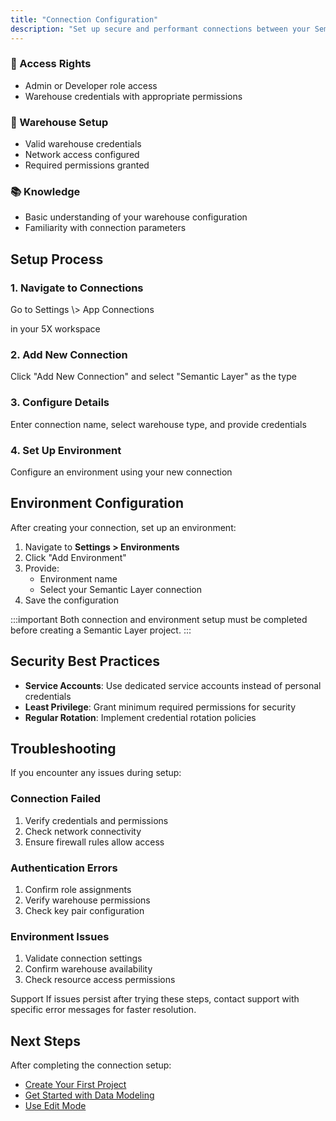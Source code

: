 ```yaml
---
title: "Connection Configuration"
description: "Set up secure and performant connections between your Semantic Layer and data warehouse to unlock the full potential of your data."
---
```


<div className="prerequisites-container">
<div className="prerequisite-card">
<h3>
👤 Access Rights</h3>

<div className="card-content">
<ul>
<li>
Admin or Developer role access</li>


<li>
Warehouse credentials with appropriate permissions</li>

</ul>

</div>

</div>

<div className="prerequisite-card">
<h3>
🔑 Warehouse Setup</h3>

<div className="card-content">
<ul>
<li>
Valid warehouse credentials</li>


<li>
Network access configured</li>


<li>
Required permissions granted</li>

</ul>

</div>

</div>

<div className="prerequisite-card">
<h3>
📚 Knowledge</h3>

<div className="card-content">
<ul>
<li>
Basic understanding of your warehouse configuration</li>


<li>
Familiarity with connection parameters</li>

</ul>

</div>

</div>

</div>

## Setup Process

<div className="setup-flow">
<div className="setup-step">
<h3>
1. Navigate to Connections</h3>


<p>
Go to Settings \> App Connections

 in your 5X workspace</p>

</div>

<div className="setup-step">
<h3>
2. Add New Connection</h3>


<p>
Click "Add New Connection" and select "Semantic Layer" as the type</p>

</div>

<div className="setup-step">
<h3>
3. Configure Details</h3>


<p>
Enter connection name, select warehouse type, and provide credentials</p>

</div>

<div className="setup-step">
<h3>
4. Set Up Environment</h3>


<p>
Configure an environment using your new connection</p>

</div>

</div>

## Environment Configuration

After creating your connection, set up an environment:

1. Navigate to **Settings \> Environments**
2. Click "Add Environment"
3. Provide:
   - Environment name
   - Select your Semantic Layer connection
4. Save the configuration

:::important
Both connection and environment setup must be completed before creating a Semantic Layer project.
:::

## Security Best Practices

- **Service Accounts**: Use dedicated service accounts instead of personal credentials
- **Least Privilege**: Grant minimum required permissions for security
- **Regular Rotation**: Implement credential rotation policies

## Troubleshooting

If you encounter any issues during setup:

### Connection Failed

1. Verify credentials and permissions
2. Check network connectivity
3. Ensure firewall rules allow access

### Authentication Errors

1. Confirm role assignments
2. Verify warehouse permissions
3. Check key pair configuration

### Environment Issues

1. Validate connection settings
2. Confirm warehouse availability
3. Check resource access permissions

<Tip>
  Support
  If issues persist after trying these steps, contact support with specific error messages for faster resolution.
</Tip>

## Next Steps

After completing the connection setup:

- [Create Your First Project](/Semantic-Layer/Setup-Guide/creating-project.mdx)
- [Get Started with Data Modeling](/Semantic-Layer/Setup-Guide/getting-started-dm.mdx)
- [Use Edit Mode](/Semantic-Layer/Setup-Guide/edit-mode)